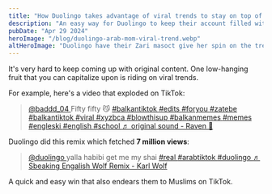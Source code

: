 ```yaml
---
title: "How Duolingo takes advantage of viral trends to stay on top of everyone's FYPs"
description: "An easy way for Duolingo to keep their account filled with posts that everyone wants to watch."
pubDate: "Apr 29 2024"
heroImage: "/blog/duolingo-arab-mom-viral-trend.webp"
altHeroImage: "Duolingo have their Zari masoct give her spin on the trend that shows an Arab mom speaking English."
---
```


It's very hard to keep coming up with original content.
One low-hanging fruit that you can capitalize upon is riding on viral trends.

For example, here's a video that exploded on TikTok:

<div>
  <blockquote
    class="tiktok-embed"
    cite="https://www.tiktok.com/@baddd_04/video/7330385471681383686"
    data-video-id="7330385471681383686"
    style="max-width: 605px;min-width: 325px;"
  >
    <section>
      <a
        target="_blank"
        title="@baddd_04"
        href="https://www.tiktok.com/@baddd_04?refer=embed"
      >
        @baddd_04
      </a>
      Fifty fifty 😼
      <a
        title="balkantiktok"
        target="_blank"
        href="https://www.tiktok.com/tag/balkantiktok?refer=embed"
      >
        #balkantiktok
      </a>
      <a
        title="edits"
        target="_blank"
        href="https://www.tiktok.com/tag/edits?refer=embed"
      >
        #edits
      </a>
      <a
        title="foryou"
        target="_blank"
        href="https://www.tiktok.com/tag/foryou?refer=embed"
      >
        #foryou
      </a>
      <a
        title="zatebe"
        target="_blank"
        href="https://www.tiktok.com/tag/zatebe?refer=embed"
      >
        #zatebe
      </a>
      <a
        title="balkantiktok"
        target="_blank"
        href="https://www.tiktok.com/tag/balkantiktok?refer=embed"
      >
        #balkantiktok
      </a>
      <a
        title="viral"
        target="_blank"
        href="https://www.tiktok.com/tag/viral?refer=embed"
      >
        #viral
      </a>
      <a
        title="xyzbca"
        target="_blank"
        href="https://www.tiktok.com/tag/xyzbca?refer=embed"
      >
        #xyzbca
      </a>
      <a
        title="blowthisup"
        target="_blank"
        href="https://www.tiktok.com/tag/blowthisup?refer=embed"
      >
        #blowthisup
      </a>
      <a
        title="balkanmemes"
        target="_blank"
        href="https://www.tiktok.com/tag/balkanmemes?refer=embed"
      >
        #balkanmemes
      </a>
      <a
        title="memes"
        target="_blank"
        href="https://www.tiktok.com/tag/memes?refer=embed"
      >
        #memes
      </a>
      <a
        title="engleski"
        target="_blank"
        href="https://www.tiktok.com/tag/engleski?refer=embed"
      >
        #engleski
      </a>
      <a
        title="english"
        target="_blank"
        href="https://www.tiktok.com/tag/english?refer=embed"
      >
        #english
      </a>
      <a
        title="school"
        target="_blank"
        href="https://www.tiktok.com/tag/school?refer=embed"
      >
        #school
      </a>
      <a
        target="_blank"
        title="♬ original sound - Raven 🔱"
        href="https://www.tiktok.com/music/original-sound-7330385491161058053?refer=embed"
      >
        ♬ original sound - Raven 🔱
      </a>
    </section>
  </blockquote>
  <script async src="https://www.tiktok.com/embed.js"></script>
</div>

Duolingo did this remix which fetched **7 million views**:

<div>
  <blockquote
    class="tiktok-embed"
    cite="https://www.tiktok.com/@duolingo/video/7341063203541224750"
    data-video-id="7341063203541224750"
    style="max-width: 605px;min-width: 325px;"
  >
    <section>
      <a
        target="_blank"
        title="@duolingo"
        href="https://www.tiktok.com/@duolingo?refer=embed"
      >
        @duolingo
      </a>
      yalla habibi get me my shai
      <a
        title="real"
        target="_blank"
        href="https://www.tiktok.com/tag/real?refer=embed"
      >
        #real
      </a>
      <a
        title="arabtiktok"
        target="_blank"
        href="https://www.tiktok.com/tag/arabtiktok?refer=embed"
      >
        #arabtiktok
      </a>
      <a
        title="duolingo"
        target="_blank"
        href="https://www.tiktok.com/tag/duolingo?refer=embed"
      >
        #duolingo
      </a>
      <a
        target="_blank"
        title="♬ Sbeaking Engalish Wolf Remix - Karl Wolf"
        href="https://www.tiktok.com/music/Sbeaking-Engalish-Wolf-Remix-6861952615639452421?refer=embed"
      >
        ♬ Sbeaking Engalish Wolf Remix - Karl Wolf
      </a>
    </section>
  </blockquote>
  <script async src="https://www.tiktok.com/embed.js"></script>
</div>

A quick and easy win that also endears them to Muslims on TikTok.
